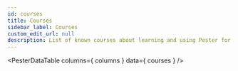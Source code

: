 ```yaml
---
id: courses
title: Courses
sidebar_label: Courses
custom_edit_url: null
description: List of known courses about learning and using Pester for testing PowerShell
---
```



<PesterDataTable
  columns={ columns }
  data={ courses }
/>

<PesterDataButton
  text="Suggest New Course"
  editUrl="https://github.com/pester/docs/edit/master/docs/additional-resources/courses.table.js"
/>
